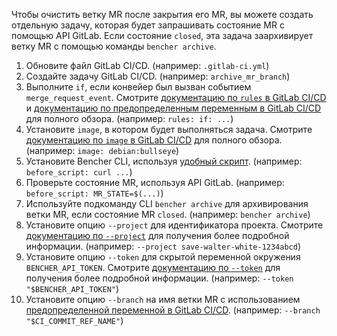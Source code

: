 
Чтобы очистить ветку MR после закрытия его MR,
вы можете создать отдельную задачу, которая будет запрашивать состояние MR с помощью API GitLab.
Если состояние `closed`, эта задача заархивирует ветку MR с помощью команды `bencher archive`.

<MergeRequestsClosedCode />

1. Обновите файл GitLab CI/CD.
   (например: `.gitlab-ci.yml`)
2. Создайте задачу GitLab CI/CD.
   (например: `archive_mr_branch`)
3. Выполните `if`, если конвейер был вызван событием `merge_request_event`.
   Смотрите [документацию по `rules` в GitLab CI/CD][gitlab ci cd rules]
   и [документацию по предопределенным переменным в GitLab CI/CD][gitlab ci cd redefined variables] для полного обзора.
   (например: `rules: if: ...`)
4. Установите `image`, в котором будет выполняться задача.
   Смотрите [документацию по `image` в GitLab CI/CD][gitlab ci cd image]
   для полного обзора.
   (например: `image: debian:bullseye`)
5. Установите Bencher CLI, используя [удобный скрипт][install bencher cli].
   (например: `before_script: curl ...`)
6. Проверьте состояние MR, используя API GitLab.
   (например: `before_script: MR_STATE=$(...)`)
7. Используйте подкоманду CLI `bencher archive` для архивирования ветки MR,
   если состояние MR `closed`.
   (например: `bencher archive`)
8. Установите опцию `--project` для идентификатора проекта.
   Смотрите [документацию по `--project`][project option] для получения более подробной информации.
   (например: `--project save-walter-white-1234abcd`)
9. Установите опцию `--token` для скрытой переменной окружения `BENCHER_API_TOKEN`.
   Смотрите [документацию по `--token`][token option] для получения более подробной информации.
   (например: `--token "$BENCHER_API_TOKEN"`)
10. Установите опцию `--branch` на имя ветки MR
   с использованием [предопределенной переменной в GitLab CI/CD][gitlab ci cd redefined variables].
   (например: `--branch "$CI_COMMIT_REF_NAME"`)

[gitlab ci cd rules]: https://docs.gitlab.com/ee/ci/jobs/job_control.html#common-if-clauses-for-rules
[gitlab ci cd redefined variables]: https://docs.gitlab.com/ee/ci/variables/predefined_variables.html
[gitlab ci cd image]: https://docs.gitlab.com/ee/ci/yaml/index.html#image

[install bencher cli]: /ru/docs/how-to/install-cli/#install-cli-with-script
[bencher run]: /ru/docs/explanation/bencher-run/
[project option]: /ru/docs/explanation/bencher-run/#--project-project
[token option]: /ru/docs/explanation/bencher-run/#--token-token